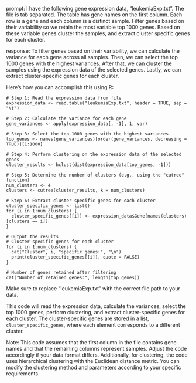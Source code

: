 prompt:
I have the following gene expression data, "leukemiaExp.txt". The file is tab separated. The table has gene names on the first column. Each row is a gene and each column is a distinct sample. Filter genes based on their variability so we retain the most variable top 1000 genes. Based on these variable genes cluster the samples, and extract cluster specific genes for each cluster.

response:
To filter genes based on their variability, we can calculate the variance for each gene across all samples. Then, we can select the top 1000 genes with the highest variances. After that, we can cluster the samples using the expression data of the selected genes. Lastly, we can extract cluster-specific genes for each cluster.

Here's how you can accomplish this using R:

```
# Step 1: Read the expression data from file
expression_data <- read.table("leukemiaExp.txt", header = TRUE, sep = "\t")

# Step 2: Calculate the variance for each gene
gene_variances <- apply(expression_data[, -1], 1, var)

# Step 3: Select the top 1000 genes with the highest variances
top_genes <- names(gene_variances)[order(gene_variances, decreasing = TRUE)][1:1000]

# Step 4: Perform clustering on the expression data of the selected genes
cluster_results <- hclust(dist(expression_data[top_genes, -1]))

# Step 5: Determine the number of clusters (e.g., using the "cutree" function)
num_clusters <- 4
clusters <- cutree(cluster_results, k = num_clusters)

# Step 6: Extract cluster-specific genes for each cluster
cluster_specific_genes <- list()
for (i in 1:num_clusters) {
  cluster_specific_genes[[i]] <- expression_data$Gene[names(clusters)[clusters == i]]
}

# Output the results
# Cluster-specific genes for each cluster
for (i in 1:num_clusters) {
  cat("Cluster", i, "specific genes:", "\n")
  print(cluster_specific_genes[[i]], quote = FALSE)
}

# Number of genes retained after filtering
cat("Number of retained genes:", length(top_genes))
```

Make sure to replace "leukemiaExp.txt" with the correct file path to your data.

This code will read the expression data, calculate the variances, select the top 1000 genes, perform clustering, and extract cluster-specific genes for each cluster. The cluster-specific genes are stored in a list, `cluster_specific_genes`, where each element corresponds to a different cluster.

Note: This code assumes that the first column in the file contains gene names and that the remaining columns represent samples. Adjust the code accordingly if your data format differs. Additionally, for clustering, the code uses hierarchical clustering with the Euclidean distance metric. You can modify the clustering method and parameters according to your specific requirements.
